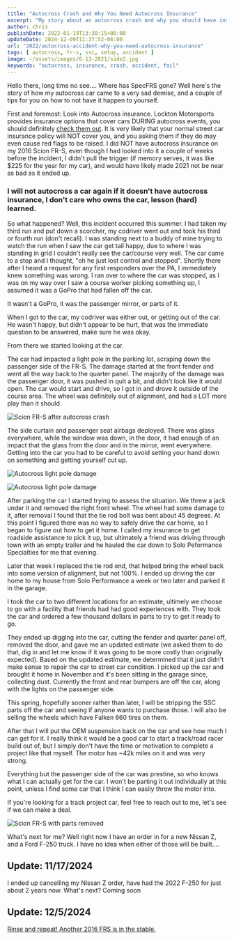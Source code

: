 ```yaml
---
title: "Autocross Crash and Why You Need Autocross Insurance"
excerpt: "My story about an autocross crash and why you should have insurance coverage, if you haven't purchased autox insurance you should really think about it."
author: chris
publishDate: 2022-01-19T13:30:15+00:00
updateDate: 2024-12-09T11:37:52-06:00
url: "2022/autocross-accident-why-you-need-autocross-insurance"
tags: [ autocross, fr-s, ssc, setup, accident ]
image: ~/assets/images/6-13-2021/side2.jpg
keywords: "autocross, insurance, crash, accident, fail"
---
```


Hello there, long time no see.... Where has SpecFRS gone? Well here's the story of how my autocross car came to a very sad demise, and a couple of tips for you on how to not have it happen to yourself.

First and foremost: Look into Autocross insurance. Lockton Motorsports provides insurance options that cover cars DURING autocross events, you should definitely [check them out](https://locktonmotorsports.com/autocross-off-track/). It is very likely that your normal street car insurance policy will NOT cover you, and you asking them if they do may even cause red flags to be raised. I did NOT have autocross insurance on my 2016 Scion FR-S, even though I had looked into it a couple of weeks before the incident, I didn't pull the trigger (if memory serves, it was like $225 for the year for my car), and would have likely made 2021 not be near as bad as it ended up. 

### I will not autocross a car again if it doesn't have autocross insurance, I don't care who owns the car, lesson (hard) learned.

So what happened? Well, this incident occurred this summer. I had taken my third run and put down a scorcher, my codriver went out and took his third or fourth run (don't recall). I was standing next to a buddy of mine trying to watch the run when I saw the car get tail happy, due to where I was standing in grid I couldn't really see the car/course very well. The car came to a stop and I thought, "oh he just lost control and stopped". Shortly there after I heard a request for any first responders over the PA, I immediately knew something was wrong. I ran over to where the car was stopped, as I was on my way over I saw a course worker picking something up, I assumed it was a GoPro that had fallen off the car.

It wasn't a GoPro, it was the passenger mirror, or parts of it.

When I got to the car, my codriver was either out, or getting out of the car. He wasn't happy, but didn't appear to be hurt, that was the immediate question to be answered, make sure he was okay.

From there we started looking at the car.

The car had impacted a light pole in the parking lot, scraping down the passenger side of the FR-S. The damage started at the front fender and went all the way back to the quarter panel. The majority of the damage was the passenger door, it was pushed in quit a bit, and didn't look like it would open. The car would start and drive, so I got in and drove it outside of the course area. The wheel was definitely out of alignment, and had a LOT more play than it should.

<Image 
  src={image1}
  alt="Scion FR-S after autocross crash" 
  title="Scion FR-S after autocross crash" 
  width={1024} 
    height={768}  
  class="layout-responsive"
  format="webp"
/>

The side curtain and passenger seat airbags deployed. There was glass everywhere, while the window was down, in the door, it had enough of an impact that the glass from the door and in the mirror, went everywhere. Getting into the car you had to be careful to avoid setting your hand down on something and getting yourself cut up.

<Image 
  src={image2} 
  alt="Autocross light pole damage" 
  title="Autocross light pole damage" 
  width={1024} 
    height={768}  
  class="layout-responsive"
  format="webp"
/>

<Image 
  src={image3}
  alt="Autocross light pole damage" 
  title="Autocross light pole damage" 
  width={1024} 
    height={768}  
  class="layout-responsive"
  format="webp"
/>

After parking the car I started trying to assess the situation. We threw a jack under it and removed the right front wheel. The wheel had some damage to it, after removal I found that the tie rod bolt was bent about 45 degrees. At this point I figured there was no way to safely drive the car home, so I began to figure out how to get it home. I called my insurance to get roadside assistance to pick it up, but ultimately a friend was driving through town with an empty trailer and he hauled the car down to Solo Peformance Specialties for me that evening. 

Later that week I replaced the tie rod end, that helped bring the wheel back into some version of alignment, but not 100%. I ended up driving the car home to my house from Solo Performance a week or two later and parked it in the garage.

I took the car to two different locations for an estimate, ultimely we choose to go with a facility that friends had had good experiences with. They took the car and ordered a few thousand dollars in parts to try to get it ready to go.

They ended up digging into the car, cutting the fender and quarter panel off, removed the door, and gave me an updated estimate (we asked them to do that, dig in and let me know if it was going to be more costly than originally expected). Based on the updated estimate, we determined that it just didn't make sense to repair the car to street car condition. I picked up the car and brought it home in November and it's been sitting in the garage since, collecting dust. Currently the front and rear bumpers are off the car, along with the lights on the passenger side. 

This spring, hopefully sooner rather than later, I will be stripping the SSC parts off the car and seeing if anyone wants to purchase those. I will also be selling the wheels which have Falken 660 tires on them.

After that I will put the OEM suspension back on the car and see how much I can get for it. I really think it would be a good car to start a track/road racer build out of, but I simply don't have the time or motivation to complete a project like that myself. The motor has ~42k miles on it and was very strong.

Everything but the passenger side of the car was prestine, so who knows what I can actually get for the car. I won't be parting it out individually at this point, unless I find some car that I think I can easily throw the motor into. 

If you're looking for a track project car, feel free to reach out to me, let's see if we can make a deal.

<Image 
  src={image4} 
  alt="Scion FR-S with parts removed" 
  title="Scion FR-S with parts removed" 
  width={1024} 
    height={768}  
  class="layout-responsive"
format="webp"
/>

What's next for me? Well right now I have an order in for a new Nissan Z, and a Ford F-250 truck. I have no idea when either of those will be built.... 

## Update: 11/17/2024
I ended up cancelling my Nissan Z order, have had the 2022 F-250 for just about 2 years now. What's next? Coming soon

## Update: 12/5/2024
[Rinse and repeat! Another 2016 FRS is in the stable.](/2024/newwebsite)
